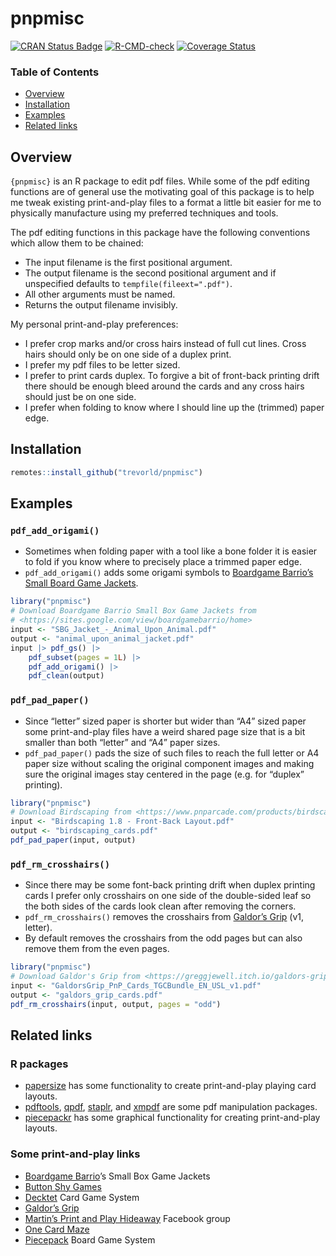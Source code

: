 # pnpmisc

[![CRAN Status Badge](https://www.r-pkg.org/badges/version/pnpmisc)](https://cran.r-project.org/package=pnpmisc)
[![R-CMD-check](https://github.com/trevorld/pnpmisc/workflows/R-CMD-check/badge.svg?branch=main)](https://github.com/trevorld/pnpmisc/actions)
[![Coverage Status](https://codecov.io/gh/trevorld/pnpmisc/branch/main/graph/badge.svg)](https://app.codecov.io/gh/trevorld/pnpmisc)

### Table of Contents

* [Overview](#overview)
* [Installation](#installation)
* [Examples](#examples)
* [Related links](#related)

## <a name="overview">Overview</a>

`{pnpmisc}` is an R package to edit pdf files.
While some of the pdf editing functions are of general use the motivating goal of this package
is to help me tweak existing print-and-play files to a format a little
bit easier for me to physically manufacture using my preferred techniques and tools.

The pdf editing functions in this package have the following conventions which allow them to be chained:

* The input filename is the first positional argument.
* The output filename is the second positional argument and if unspecified defaults to `tempfile(fileext=".pdf")`.
* All other arguments must be named.
* Returns the output filename invisibly.

My personal print-and-play preferences:

* I prefer crop marks and/or cross hairs instead of full cut lines.  Cross hairs should only be on one side of a duplex print.
* I prefer my pdf files to be letter sized.
* I prefer to print cards duplex.  To forgive a bit of front-back printing drift there should be enough bleed around the cards and any cross hairs should just be on one side.
* I prefer when folding to know where I should line up the (trimmed) paper edge.

## <a name="installation">Installation</a>

```r
remotes::install_github("trevorld/pnpmisc")
```

## <a name="examples">Examples</a>

### `pdf_add_origami()`

* Sometimes when folding paper with a tool like a bone folder it is easier to fold if you
know where to precisely place a trimmed paper edge.
* `pdf_add_origami()` adds some origami symbols to
[Boardgame Barrio's Small Board Game Jackets](https://sites.google.com/view/boardgamebarrio/home).

```r
library("pnpmisc")
# Download Boardgame Barrio Small Box Game Jackets from
# <https://sites.google.com/view/boardgamebarrio/home>
input <- "SBG_Jacket_-_Animal_Upon_Animal.pdf"
output <- "animal_upon_animal_jacket.pdf"
input |> pdf_gs() |>
    pdf_subset(pages = 1L) |>
    pdf_add_origami() |>
    pdf_clean(output)
```

### `pdf_pad_paper()`

* Since "letter" sized paper is shorter but wider than "A4" sized paper some print-and-play files have a
weird shared page size that is a bit smaller than both "letter" and "A4" paper sizes.
* `pdf_pad_paper()` pads the size of such files to reach the full letter or A4 paper size without scaling the original component images and making sure the original images stay centered in the page (e.g. for "duplex" printing).

```r
library("pnpmisc")
# Download Birdscaping from <https://www.pnparcade.com/products/birdscaping>
input <- "Birdscaping 1.8 - Front-Back Layout.pdf"
output <- "birdscaping_cards.pdf"
pdf_pad_paper(input, output)
```

### `pdf_rm_crosshairs()`

* Since there may be some font-back printing drift when duplex printing cards
  I prefer only crosshairs on one side of the double-sided leaf so the both sides of the cards look clean after removing the corners.
* `pdf_rm_crosshairs()` removes the crosshairs from [Galdor's Grip](https://greggjewell.itch.io/galdors-grip) (v1, letter).
* By default removes the crosshairs from the odd pages but can also remove them from the even pages.

```r
library("pnpmisc")
# Download Galdor's Grip from <https://greggjewell.itch.io/galdors-grip>
input <- "GaldorsGrip_PnP_Cards_TGCBundle_EN_USL_v1.pdf"
output <- "galdors_grip_cards.pdf"
pdf_rm_crosshairs(input, output, pages = "odd")
```

## <a name="related">Related links</a>

### R packages

* [papersize](https://github.com/elipousson/papersize) has some functionality to create print-and-play playing card layouts.
* [pdftools](https://github.com/ropensci/pdftools), [qpdf](https://github.com/ropensci/qpdf), [staplr](https://github.com/pridiltal/staplr), and [xmpdf](https://github.com/trevorld/r-xmpdf) are some pdf manipulation packages.
* [piecepackr](https://github.com/piecepackr/piecepackr) has some graphical functionality for creating print-and-play layouts.

### Some print-and-play links

* [Boardgame Barrio](https://sites.google.com/view/boardgamebarrio)'s Small Box Game Jackets
* [Button Shy Games](https://buttonshygames.com/)
* [Decktet](https://www.decktet.com/) Card Game System
* [Galdor's Grip](https://greggjewell.itch.io/galdors-grip)
* [Martin's Print and Play Hideaway](https://www.facebook.com/groups/pnphideaway/) Facebook group
* [One Card Maze](https://onecardmaze.com/)
* [Piecepack](https://ludism.org/ppwiki/Downloadable_Piecepack_Sets) Board Game System
